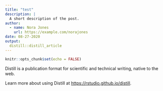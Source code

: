 ```yaml
---
title: "test"
description: |
  A short description of the post.
author:
  - name: Nora Jones
    url: https://example.com/norajones
date: 08-27-2020
output:
  distill::distill_article
---
```


```r
knitr::opts_chunk$set(echo = FALSE)
```

Distill is a publication format for scientific and technical writing, native to the web.

Learn more about using Distill at <https://rstudio.github.io/distill>.

